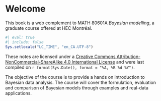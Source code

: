 
# Welcome {-}

This book is a web complement to MATH 80601A *Bayesian modelling*, a graduate course offered at HEC Montréal.

```r
#| eval: true
#| include: false
Sys.setlocale("LC_TIME", "en_CA.UTF-8")
```


These notes are licensed under a [Creative Commons Attribution-NonCommercial-ShareAlike 4.0 International License](http://creativecommons.org/licenses/by-nc-sa/4.0/) and were last compiled on `r format(Sys.Date(), format = "%A, %B %d %Y")`.

The objective of the course is to provide a hands on introduction to Bayesian data analysis. The course will cover the formulation, evaluation and comparison of Bayesian models through examples and real-data applications.

